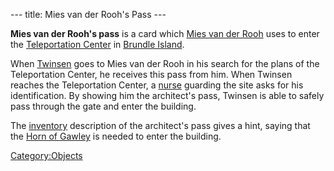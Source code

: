 ---
title: Mies van der Rooh's Pass
---

{{twinsunica import}}{{Infobox Item
 |image=Architects_pass.png
 |type=key
 |critical=
 |magical=no
 |unique=yes
 |lba1=yes
 |lba2=
 |upgrades=no
 |rowposition=
 |columnposition=
 |effect=
 |effectamount=
 |purpose=
 |combattype=none
 |powerlevel=none
 |rate=none
 |range=none
 |damage=none
}}

'''Mies van der Rooh's pass''' is a card which [[Mies van der Rooh]] uses to enter the [[Teleportation Center]] in [[Brundle Island]].

When [[Twinsen]] goes to Mies van der Rooh in his search for the plans of the Teleportation Center, he receives this pass from him. When Twinsen reaches the Teleportation Center, a [[nurse]] guarding the site asks for his identification. By showing him the architect's pass, Twinsen is able to safely pass through the gate and enter the building.

The [[inventory]] description of the architect's pass gives a hint, saying that the [[Horn of Gawley]] is needed to enter the building.

[[Category:Objects]]